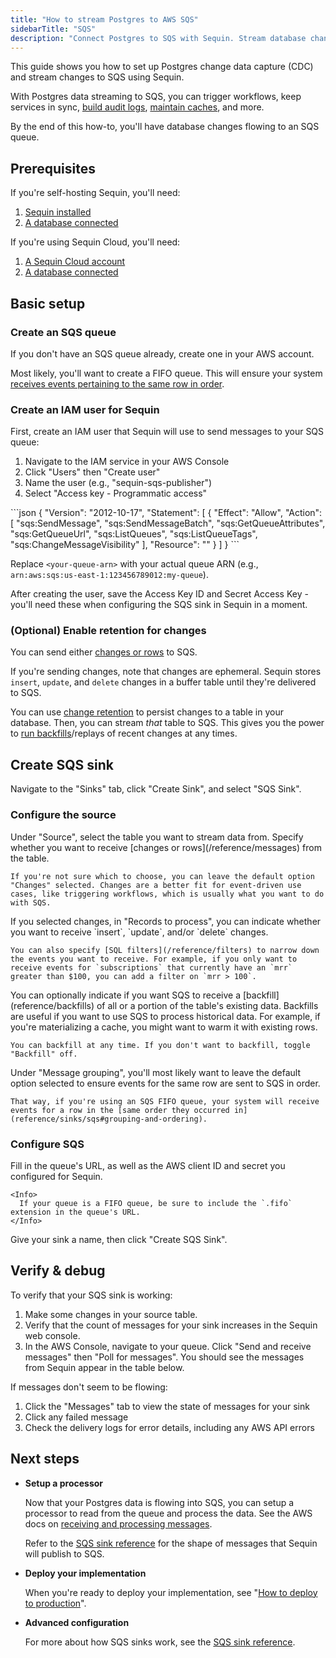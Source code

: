 ```yaml
---
title: "How to stream Postgres to AWS SQS"
sidebarTitle: "SQS"
description: "Connect Postgres to SQS with Sequin. Stream database changes for reliable message queuing with ordered delivery guarantees."
---
```


This guide shows you how to set up Postgres change data capture (CDC) and stream changes to SQS using Sequin.

With Postgres data streaming to SQS, you can trigger workflows, keep services in sync, [build audit logs](/how-to/create-audit-logs), [maintain caches](/how-to/maintain-caches), and more.

By the end of this how-to, you'll have database changes flowing to an SQS queue.

## Prerequisites

If you're self-hosting Sequin, you'll need:

1. [Sequin installed](/quickstart/webhooks)
2. [A database connected](/connect-postgres)

If you're using Sequin Cloud, you'll need:

1. [A Sequin Cloud account](https://console.sequinstream.com)
2. [A database connected](/connect-postgres)

## Basic setup

### Create an SQS queue

If you don't have an SQS queue already, create one in your AWS account.

Most likely, you'll want to create a FIFO queue. This will ensure your system [receives events pertaining to the same row in order](/reference/sinks/sqs#grouping-and-ordering).

### Create an IAM user for Sequin

First, create an IAM user that Sequin will use to send messages to your SQS queue:

1. Navigate to the IAM service in your AWS Console
2. Click "Users" then "Create user"
3. Name the user (e.g., "sequin-sqs-publisher")
4. Select "Access key - Programmatic access"

<Accordion title="Required IAM Policy">
  ```json
  {
    "Version": "2012-10-17",
    "Statement": [
      {
        "Effect": "Allow",
        "Action": [
          "sqs:SendMessage",
          "sqs:SendMessageBatch",
          "sqs:GetQueueAttributes",
          "sqs:GetQueueUrl",
          "sqs:ListQueues",
          "sqs:ListQueueTags",
          "sqs:ChangeMessageVisibility"
        ],
        "Resource": "<your-queue-arn>"
      }
    ]
  }
  ```
</Accordion>

Replace `<your-queue-arn>` with your actual queue ARN (e.g., `arn:aws:sqs:us-east-1:123456789012:my-queue`).

After creating the user, save the Access Key ID and Secret Access Key - you'll need these when configuring the SQS sink in Sequin in a moment.

### (Optional) Enable retention for changes

You can send either [changes or rows](/reference/messages) to SQS.

If you're sending changes, note that changes are ephemeral. Sequin stores `insert`, `update`, and `delete` changes in a buffer table until they're delivered to SQS.

You can use [change retention](reference/change-retention) to persist changes to a table in your database. Then, you can stream _that_ table to SQS. This gives you the power to [run backfills](/reference/backfills)/replays of recent changes at any times.

## Create SQS sink

Navigate to the "Sinks" tab, click "Create Sink", and select "SQS Sink".

### Configure the source

<Steps>
  <Step title="Select source table">
    Under "Source", select the table you want to stream data from.
  </Step>

  <Step title="Choose message type">
    Specify whether you want to receive [changes or rows](/reference/messages) from the table.

    If you're not sure which to choose, you can leave the default option "Changes" selected. Changes are a better fit for event-driven use cases, like triggering workflows, which is usually what you want to do with SQS.
  </Step>

  <Step title="Specify filters">
    If you selected changes, in "Records to process", you can indicate whether you want to receive `insert`, `update`, and/or `delete` changes.

    You can also specify [SQL filters](/reference/filters) to narrow down the events you want to receive. For example, if you only want to receive events for `subscriptions` that currently have an `mrr` greater than $100, you can add a filter on `mrr > 100`.
  </Step>

  <Step title="Specify backfill">
    You can optionally indicate if you want SQS to receive a [backfill](reference/backfills) of all or a portion of the table's existing data. Backfills are useful if you want to use SQS to process historical data. For example, if you're materializing a cache, you might want to warm it with existing rows.

    You can backfill at any time. If you don't want to backfill, toggle "Backfill" off.
  </Step>

  <Step title="Specify message grouping">
    Under "Message grouping", you'll most likely want to leave the default option selected to ensure events for the same row are sent to SQS in order.

    That way, if you're using an SQS FIFO queue, your system will receive events for a row in the [same order they occurred in](reference/sinks/sqs#grouping-and-ordering).
  </Step>

</Steps>

### Configure SQS

<Steps>
  <Step title="Enter queue details">
    Fill in the queue's URL, as well as the AWS client ID and secret you configured for Sequin.

    <Info>
      If your queue is a FIFO queue, be sure to include the `.fifo` extension in the queue's URL.
    </Info>
  </Step>

  <Step title="Create the sink">
    Give your sink a name, then click "Create SQS Sink".
  </Step>
</Steps>

## Verify & debug

To verify that your SQS sink is working:

1. Make some changes in your source table.
2. Verify that the count of messages for your sink increases in the Sequin web console.
3. In the AWS Console, navigate to your queue. Click "Send and receive messages" then "Poll for messages". You should see the messages from Sequin appear in the table below.

If messages don't seem to be flowing:

1. Click the "Messages" tab to view the state of messages for your sink
2. Click any failed message
3. Check the delivery logs for error details, including any AWS API errors

## Next steps

- **Setup a processor**

   Now that your Postgres data is flowing into SQS, you can setup a processor to read from the queue and process the data. See the AWS docs on [receiving and processing messages](https://docs.aws.amazon.com/AWSSimpleQueueService/latest/SQSDeveloperGuide/sqs-getting-started.html#step-receive-delete-message).
   
   Refer to the [SQS sink reference](/reference/sinks/sqs) for the shape of messages that Sequin will publish to SQS.

- **Deploy your implementation**

   When you're ready to deploy your implementation, see "[How to deploy to production](/how-to/deploy-to-production)".

- **Advanced configuration**

   For more about how SQS sinks work, see the [SQS sink reference](/reference/sinks/sqs).
